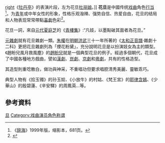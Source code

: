 {{About|传统戏曲脚色行当|周华健的翻唱专辑|花旦 (周华健专辑)}}
[[文件:Kunqu_Mudanting_Scene.jpg|right]]《[[牡丹亭|牡丹亭]]》的表演片段，左为花旦[[杜丽娘|杜丽娘]]。]]
'''花旦'''是中國传统[[戏曲|戏曲]]角色[[行当|行当]]<ref>《[[辞海|辞海]]》1999年版，缩影本，681页。</ref>。为[[青年|青年]]或中年女性的形象，性格乐观潑辣、强势自信、热爱自由，花旦的结局和人物表现常常帶點[[喜劇|喜劇]]色彩<ref>{{Cite book|title=京剧文化词典|last=黄钧，徐希博主编|first=|publisher=上海：汉语大词典出版社|year=2001.12|isbn=7-5432-0671-4|location=|pages=31}}</ref>。

花旦一詞，來自[[元代|元代]][[夏庭芝|夏庭芝]]的《[[青樓集|青樓集]]》:“凡妓，以墨點破其面者為花旦。”

[[元雜劇|元雜劇]]就有花旦雜劇一類。[[朱權|朱權]]在[[明朝|明朝]][[洪武|洪武]]三十一年所著的《[[太和正音譜|太和正音譜]]·雜劇十二科》更把花旦雜劇列為「煙花粉黛」，充分說明花旦是以扮演妓女為主的類型。《趙盼兒風月救風塵》的[[趙盼兒|趙盼兒]]就是一個典型花旦的例子。經過多個朝代，花旦成了中國各種地方戲曲，譬如[[漢劇|漢劇]]、[[崑劇|崑劇]]、[[京劇|京劇]]和[[粵劇|粵劇]]，共有的性格造型。

其造型則重唸散白，做功與神采，不重唱功但要求唱腔清秀美麗、靈敏乖巧。

典型人物有《拾玉镯》的孙玉姣、《小放牛》的村姑、《梵王宮》的[[耶律含嫣|耶律含嫣]]、《少華山》的殷碧蓮、《辛安驛》的周鳳英...等。

== 參考資料 ==
{{refs}}

{{戏剧小作品}}

{{行當}}

[[Category:行当|旦]]
[[Category:戏曲演员角色称谓|Category:戏曲演员角色称谓]]
